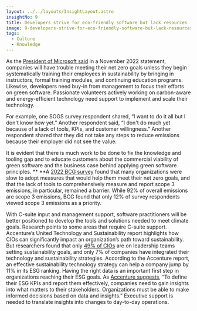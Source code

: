 ```yaml
---
layout: ../../layouts/InsightLayout.astro
insightNo: 9
title: Developers strive for eco-friendly software but lack resources
image: 9-developers-strive-for-eco-friendly-software-but-lack-resources.png
tags:
  - Culture
  - Knowledge
---
```


As the [President of Microsoft said](https://money.usnews.com/investing/news/articles/2022-11-02/microsofts-president-warns-of-talent-shortage-for-tackling-climate-change) in a November 2022 statement, companies will have trouble meeting their net zero goals unless they begin systematically training their employees in sustainability by bringing in instructors, formal training modules, and continuing education programs. Likewise, developers need buy-in from management to focus their efforts on green software. Passionate volunteers actively working on carbon-aware and energy-efficient technology need support to implement and scale their technology.

For example, one SOGS survey respondent shared, “I want to do it all but I don't know how yet.” Another respondent said, “I don't do much yet because of a lack of tools, KPIs, and customer willingness.” Another respondent shared that they did not take any steps to reduce emissions because their employer did not see the value.

It is evident that there is much work to be done to fix the knowledge and tooling gap and to educate customers about the commercial viability of green software and the business case behind applying green software principles. ** **A [2022 BCG survey](https://www.bcg.com/publications/2022/using-technology-helps-companies-measure-and-reduce-emissions) found that many organizations were slow to adopt measures that would help them meet their net zero goals, and that the lack of tools to comprehensively measure and report scope 3 emissions, in particular, remained a barrier. While 92% of overall emissions are scope 3 emissions, BCG found that only 12% of survey respondents viewed scope 3 emissions as a priority.

With C-suite input and management support, software practitioners will be better positioned to develop the tools and solutions needed to meet climate goals. Research points to some areas that require C-suite support. Accenture’s United Technology and Sustainability report highlights how CIOs can significantly impact an organization’s path toward sustainability. But researchers found that only [49% of CIOs](https://www.accenture.com/us-en/insights/technology/uniting-technology-sustainability) are on leadership teams setting sustainability goals, and only 7% of companies have integrated their technology and sustainability strategies. According to the Accenture report, an effective sustainability technology strategy can help a company jump by 11% in its ESG ranking. Having the right data is an important first step in organizations reaching their ESG goals. As [Accenture suggests](https://www.accenture.com/content/dam/accenture/final/a-com-migration/pdf/pdf-177/accenture-tech-sustainability-uniting-sustainability-and-technology.pdf#zoom=40), “To define their ESG KPIs and report them effectively, companies need to gain insights into what matters to their stakeholders. Organizations must be able to make informed decisions based on data and insights.” Executive support is needed to translate insights into changes to day-to-day operations.

